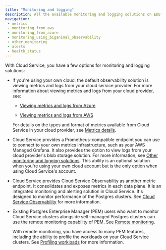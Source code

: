 ```yaml
---
title: "Monitoring and logging"
description: All the available monitoring and logging solutions on EDB Postgres AI Cloud Service.
navigation:
 - metrics
 - monitoring_from_aws
 - monitoring_from_azure
 - monitoring_using_biganimal_observability
 - other_monitoring
 - alerts
 - health_status
---
```


With Cloud Service, you have a few options for monitoring and logging solutions:

- If you're using your own cloud, the default observability solution is viewing metrics and logs from your cloud service provider. For more information about viewing metrics and logs from your cloud provider, see:

  - [Viewing metrics and logs from Azure](monitoring_from_azure)

  - [Viewing metrics and logs from AWS](monitoring_from_aws)

  For details on the types and format of metrics available from Cloud Service in your cloud provider, see [Metrics details](metrics).

- Cloud Service provides a Prometheus-compatible endpoint you can use to connect to your own metrics infrastructure, such as your AWS Managed Grafana. It also provides the option to view logs from your cloud provider's blob storage solution. For more information, see [Other monitoring and logging solutions](other_monitoring). This ability is an optional solution when you're using your own cloud account but is the only option when using Cloud Service's account.

- Cloud Service provides Cloud Service Observability as another metric endpoint. It consolidates and exposes metrics in each data plane. It is an integrated monitoring and alerting solution in Cloud Service. It's designed to monitor performance of the Postgres clusters. See [Cloud Service Observability](monitoring_using_biganimal_observability) for more information.

- Existing Postgres Enterprise Manager (PEM) users who want to monitor Cloud Service clusters alongside self-managed Postgres clusters can use the remote monitoring capability of PEM. See [Remote monitoring](/pem/latest/monitoring_performance/pem_remote_monitoring/). 

  With remote monitoring, you have access to many PEM features, including the ability to profile the workloads on your Cloud Service clusters. See [Profiling workloads](/pem/latest/profiling_workloads) for more information.


